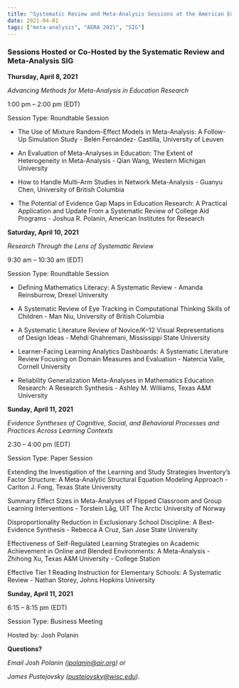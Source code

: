 ```yaml
---
title: "Systematic Review and Meta-Analysis Sessions at the American Education Research Association Conference 2021"
date: 2021-04-01
tags: ["meta-analysis", "AERA 2021", "SIG"]
---
```


### Sessions Hosted or Co-Hosted by the Systematic Review and Meta-Analysis SIG

**Thursday, April 8, 2021**

*Advancing Methods for Meta-Analysis in Education Research*

1:00 pm -- 2:00 pm (EDT)

Session Type: Roundtable Session

-   The Use of Mixture Random-Effect Models in Meta-Analysis: A Follow-Up Simulation Study - Belén Fernández- Castilla, University of Leuven

-   An Evaluation of Meta-Analyses in Education: The Extent of Heterogeneity in Meta-Analysis - Qian Wang, Western Michigan University

-   How to Handle Multi-Arm Studies in Network Meta-Analysis - Guanyu Chen, University of British Columbia

-   The Potential of Evidence Gap Maps in Education Research: A Practical Application and Update From a Systematic Review of College Aid Programs - Joshua R. Polanin, American Institutes for Research

**Saturday, April 10, 2021**

*Research Through the Lens of Systematic Review*

9:30 am -- 10:30 am (EDT)

Session Type: Roundtable Session

-   Defining Mathematics Literacy: A Systematic Review - Amanda Reinsburrow, Drexel University

-   A Systematic Review of Eye Tracking in Computational Thinking Skills of Children - Man Niu, University of British Columbia

-   A Systematic Literature Review of Novice/K--12 Visual Representations of Design
    Ideas - Mehdi Ghahremani, Mississippi State University

-   Learner-Facing Learning Analytics Dashboards: A Systematic Literature Review Focusing on Domain Measures and Evaluation - Natercia Valle, Cornell University

-   Reliability Generalization Meta-Analyses in Mathematics Education Research: A Research Synthesis - Ashley M. Williams, Texas A&M University

**Sunday, April 11, 2021**

*Evidence Syntheses of Cognitive, Social, and Behavioral Processes and Practices Across Learning Contexts*

2:30 -- 4:00 pm (EDT)

Session Type: Paper Session

Extending the Investigation of the Learning and Study Strategies Inventory's Factor
Structure: A Meta-Analytic Structural Equation Modeling Approach - Carlton J. Fong, Texas State University

Summary Effect Sizes in Meta-Analyses of Flipped Classroom and Group Learning Interventions - Torstein Låg, UIT The Arctic University of Norway

Disproportionality Reduction in Exclusionary School Discipline: A Best-Evidence Synthesis - Rebecca A Cruz, San Jose State University

Effectiveness of Self-Regulated Learning Strategies on Academic Achievement in Online and Blended Environments: A Meta-Analysis - Zhihong Xu, Texas A&M University - College Station

Effective Tier 1 Reading Instruction for Elementary Schools: A Systematic Review - Nathan Storey, Johns Hopkins University

**Sunday, April 11, 2021**

6:15 -- 8:15 pm (EDT)

Session Type: Business Meeting

Hosted by: Josh Polanin



**Questions?**

*Email Josh Polanin ([jpolanin\@air.org](mailto:jpolanin@air.org)) or*

*James Pustejovsky ([pustejovsky\@wisc.edu](mailto:pustejovsky@wisc.edu)).*
